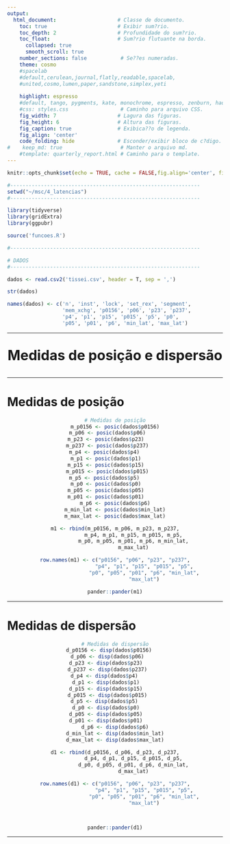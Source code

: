 ```yaml
---
output:
  html_document:                    # Classe de documento.
    toc: true                       # Exibir sum?rio.
    toc_depth: 2                    # Profundidade do sum?rio.
    toc_float:                      # Sum?rio flutuante na borda.
      collapsed: true
      smooth_scroll: true
    number_sections: false           # Se??es numeradas.
    theme: cosmo
    #spacelab
    #default,cerulean,journal,flatly,readable,spacelab,
    #united,cosmo,lumen,paper,sandstone,simplex,yeti
    
    highlight: espresso
    #default, tango, pygments, kate, monochrome, espresso, zenburn, haddock, and textmate
    #css: styles.css                 # Caminho para arquivo CSS.
    fig_width: 7                    # Lagura das figuras.
    fig_height: 6                   # Altura das figuras.
    fig_caption: true               # Exibica??o de legenda.
    fig_align: 'center'
    code_folding: hide              # Esconder/exibir bloco de c?digo.
#    keep_md: true                   # Manter o arquivo md.
    #template: quarterly_report.html # Caminho para o template.  
---
```


```r
knitr::opts_chunk$set(echo = TRUE, cache = FALSE,fig.align='center', fig.width=5, fig.height=5)

#--------------------------------------------------------------
setwd("~/msc/4_latencias")
#--------------------------------------------------------------

library(tidyverse)
library(gridExtra)
library(ggpubr)

source('funcoes.R')

#--------------------------------------------------------------

# DADOS
#--------------------------------------------------------------

dados <- read.csv2('tissei.csv', header = T, sep = ',')

str(dados)

names(dados) <- c('n', 'inst', 'lock', 'set_rex', 'segment',
                  'mem_xchg', 'p0156', 'p06', 'p23', 'p237', 
                  'p4', 'p1', 'p15', 'p015', 'p5', 'p0', 
                  'p05', 'p01', 'p6', 'min_lat', 'max_lat')

```

---

<center>
<font size="6"> 
<p align=”center”> <b> Medidas de posição e dispersão </b> </center>
</font>
</center>

---

# Medidas de posição

<center>
```r
# Medidas de posição
m_p0156 <- posic(dados$p0156)
m_p06 <- posic(dados$p06)     
m_p23 <- posic(dados$p23)      
m_p237 <- posic(dados$p237)     
m_p4 <- posic(dados$p4)       
m_p1 <- posic(dados$p1)      
m_p15 <- posic(dados$p15)      
m_p015 <- posic(dados$p015)     
m_p5 <- posic(dados$p5)       
m_p0 <- posic(dados$p0)      
m_p05 <- posic(dados$p05)      
m_p01 <- posic(dados$p01)      
m_p6 <- posic(dados$p6)
m_min_lat <- posic(dados$min_lat)
m_max_lat <- posic(dados$max_lat)

m1 <- rbind(m_p0156, m_p06, m_p23, m_p237,
            m_p4, m_p1, m_p15, m_p015, m_p5,
            m_p0, m_p05, m_p01, m_p6, m_min_lat,
            m_max_lat)

row.names(m1) <- c("p0156", "p06", "p23", "p237",
                   "p4", "p1", "p15", "p015", "p5",
                   "p0", "p05", "p01", "p6", "min_lat",
                   "max_lat")

pander::pander(m1)

```

</center>

---

# Medidas de dispersão

<center>
```r
# Medidas de dispersão
d_p0156 <- disp(dados$p0156)    
d_p06 <- disp(dados$p06)     
d_p23 <- disp(dados$p23)      
d_p237 <- disp(dados$p237)     
d_p4 <- disp(dados$p4)       
d_p1 <- disp(dados$p1)      
d_p15 <- disp(dados$p15)      
d_p015 <- disp(dados$p015)     
d_p5 <- disp(dados$p5)       
d_p0 <- disp(dados$p0)      
d_p05 <- disp(dados$p05)      
d_p01 <- disp(dados$p01)      
d_p6 <- disp(dados$p6)
d_min_lat <- disp(dados$min_lat)
d_max_lat <- disp(dados$max_lat)

d1 <- rbind(d_p0156, d_p06, d_p23, d_p237,
            d_p4, d_p1, d_p15, d_p015, d_p5,
            d_p0, d_p05, d_p01, d_p6, d_min_lat,
            d_max_lat)

row.names(d1) <- c("p0156", "p06", "p23", "p237",
                   "p4", "p1", "p15", "p015", "p5",
                   "p0", "p05", "p01", "p6", "min_lat",
                   "max_lat")



pander::pander(d1)

```

</center>

---

<div class="tocify-extend-page" data-unique="tocify-extend-page" style="height: 0;"></div>